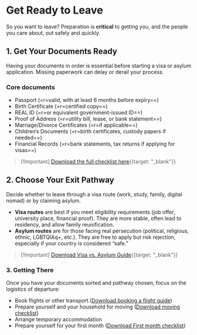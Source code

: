 # Get Ready to Leave

So you want to leave? Preparation is **critical** to getting you, and the people you care about, out safely and quickly.

## 1. Get Your Documents Ready

Having your documents in order is essential before starting a visa or asylum application. Missing paperwork can delay or derail your process.

### Core documents

- Passport (=r=valid, with at least 6 months before expiry==)
- Birth Certificate (=r=certified copy==)
- REAL ID (=r=or equivalent government-issued ID==)
- Proof of Address (=r=utility bill, lease, or bank statement==)
- Marriage/Divorce Certificates (=r=if applicable==)
- Children’s Documents (=r=birth certificates, custody papers if needed==)
- Financial Records (=r=bank statements, tax returns if applying for visas==)

> [!Important] [Download the full checklist here](/pdf/Get%20Your%20Documents%20Ready.pdf){{target: "_blank"}}

## 2. Choose Your Exit Pathway

Decide whether to leave through a visa route (work, study, family, digital nomad) or by claiming asylum.

- **Visa routes** are best if you meet eligibility requirements (job offer, university place, financial proof). They are more stable, often lead to residency, and allow family reunification.
- **Asylum routes** are for those facing real persecution (political, religious, ethnic, LGBTQIAq+, etc.). They are free to apply but risk rejection, especially if your country is considered “safe.”

> [!Important] [Download Visa vs. Asylum Guide](https://example.com){{target: "_blank"}}

### 3. Getting There

Once you have your documents sorted and pathway chosen, focus on the logistics of departure:

- Book flights or other transport.([Download booking a flight guide](https://example.com/booking-flight-guide))
- Prepare yourself and your household for moving ([Download moving checklist](https://example.com/moving-checklist))
- Arrange temporary accommodation
- Prepare yourself for your first month ([Download First month checklist](https://example.com/first-month-checklist))
